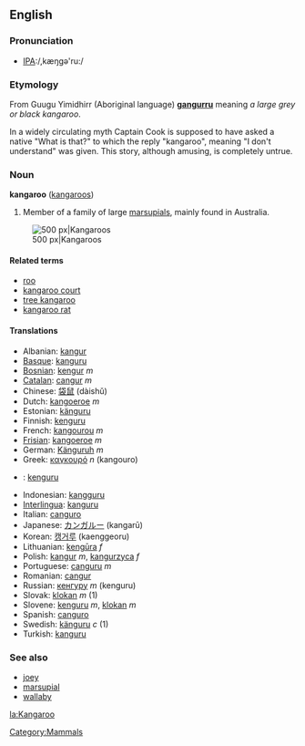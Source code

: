 ==English==

===Pronunciation===
*[[w:International Phonetic Alphabet|IPA]]:/,kæŋgə'ru:/

===Etymology===
From Guugu Yimidhirr (Aboriginal language) '''[[gangurru]]''' meaning ''a large grey or black kangaroo''. 

In a widely circulating myth Captain Cook is supposed to have asked a native "What is that?" to which the reply "kangaroo", meaning "I don't understand" was given. This story, although amusing, is completely untrue.

===Noun===
'''kangaroo''' ([[kangaroos]])

#Member of a family of large [[marsupial]]s, mainly found in Australia.

[[Image:Kanguru.jpg|thumb|center|500 px|Kangaroos]]

====Related terms====
*[[roo]]
*[[kangaroo court]]
*[[tree kangaroo]]
*[[kangaroo rat]]

====Translations====
*Albanian: [[kangur]]
*[[Basque]]: [[kanguru]]
*[[Bosnian]]: [[kengur]] ''m''
*[[Catalan]]: [[cangur]] ''m''
*Chinese: [[袋鼠]] (dàishǔ)
*Dutch: [[kangoeroe]] ''m''
*Estonian: [[känguru]]
*Finnish: [[kenguru]]
*French: [[kangourou]] ''m''
*[[Frisian]]: [[kangoeroe]] ''m''
*German: [[Känguruh]] ''m''
*Greek: [[καγκουρό]] ''n'' (kangouro)
*{{hu}}: [[kenguru]]
*Indonesian: [[kangguru]]
*[[Interlingua]]: [[kanguru]]
*Italian: [[canguro]]
*Japanese: [[カンガルー]] (kangarū)
*Korean: [[캥거루]] (kaenggeoru)
*Lithuanian: [[kengūra]] ''f''
*Polish: [[kangur]] ''m'', [[kangurzyca]] ''f''
*Portuguese: [[canguru]] ''m''
*Romanian: [[cangur]]
*Russian: [[кенгуру]] ''m'' (kenguru)
*Slovak: [[klokan]] ''m'' (1)
*Slovene: [[kenguru]] ''m'', [[klokan]] ''m''
*Spanish: [[canguro]]
*Swedish: [[känguru]] ''c'' (1)
*Turkish: [[kanguru]]

===See also===
*[[joey]]
*[[marsupial]]
*[[wallaby]]

[[Category:Mammals]]

[[la:Kangaroo]]